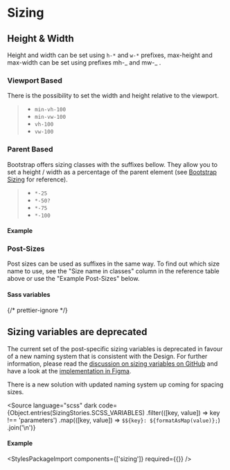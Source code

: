 
<Meta of={SizingStories} />

# Sizing

## Height & Width

Height and width can be set using `h-*` and `w-*` prefixes, max-height and max-width can be set using prefixes mh-_ and mw-_ .

### Viewport Based

There is the possibility to set the width and height relative to the viewport.

> - `min-vh-100`
> - `min-vw-100`
> - `vh-100`
> - `vw-100`

### Parent Based

Bootstrap offers sizing classes with the suffixes bellow. They allow you to set a height / width as a percentage of the parent element (see [Bootstrap Sizing](https://getbootstrap.com/docs/5.3/utilities/sizing/) for reference).

> - `*-25`
> - `*-50?`
> - `*-75`
> - `*-100`

#### Example

<Canvas of={SizingStories.SizesPercent} />
<div className="hide-col-default">
  <Controls of={SizingStories.SizesPercent} />
</div>

### Post-Sizes

Post sizes can be used as suffixes in the same way. To find out which size name to use, see the "Size name in classes" column in the reference table above or use the "Example Post-Sizes" below.

#### Sass variables

{/* prettier-ignore */}
<div class="alert alert-warning mb-bigger-big">
  <h2 class="alert-heading">Sizing variables are deprecated</h2>
  <p>The current set of the post-specific sizing variables is deprecated in favour of a new naming system that is consistent with the Design. For further information, please read the <a href="https://github.com/swisspost/design-system/discussions/588">discussion on sizing variables on GitHub</a> and have a look at the <a href="https://www.figma.com/file/ojCcgC5Zd12eUSzq6V5m24/Foundations?node-id=3%3A2&t=l8qimsXlxeMLOzs6-0">implementation in Figma</a>.</p>
  <p>There is a new solution with updated naming system up coming for spacing sizes.</p>
</div>

<Source
  language="scss"
  dark
  code={Object.entries(SizingStories.SCSS_VARIABLES)
    .filter(([key, value]) => key !== 'parameters')
    .map(([key, value]) => `$${key}: ${formatAsMap(value)};`)
    .join('\n')}
></Source>

#### Example

<Canvas of={SizingStories.Sizes} />
<div className="hide-col-default">
  <Controls of={SizingStories.Sizes} />
</div>

<StylesPackageImport components={['sizing']} required={{}} />
